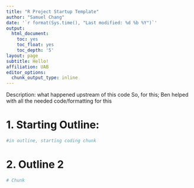 ```yaml
---
title: "R Project Startup Template"
author: "Samuel Chang"
date: '`r format(Sys.time(), "Last modified: %d %b %Y")`'
output:
  html_document:
    toc: yes
    toc_float: yes
    toc_depth: '5'
layout: page
subtitle: Hello!
affiliation: UAB
editor_options:
  chunk_output_type: inline
---
```

Description: 
what happened upstream of this code
So, for this; Ben helped with all the needed code/formatting for this

# 1. Starting Outline:
```r
#in outline, starting coding chunk
```

# 2. Outline 2
```r
# Chunk
```


